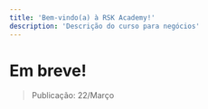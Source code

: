---
title: 'Bem-vindo(a) à RSK Academy!'
description: 'Descrição do curso para negócios'
---

# Em breve!

> Publicação: 22/Março


